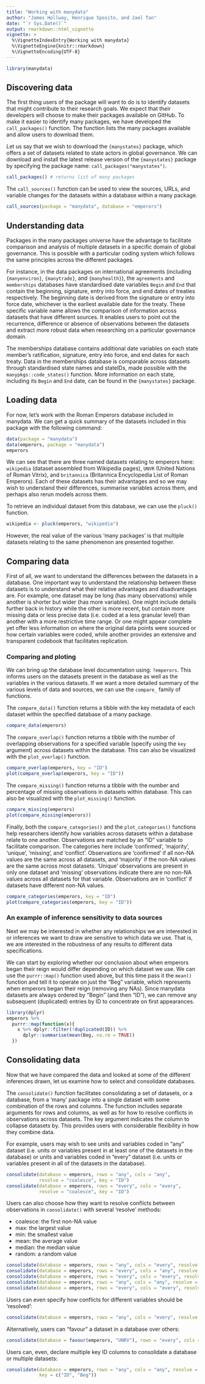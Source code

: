 ```yaml
---
title: "Working with manydata"
author: "James Hollway, Henrique Sposito, and Jael Tan"
date: "`r Sys.Date()`"
output: rmarkdown::html_vignette
vignette: >
  %\VignetteIndexEntry{Working with manydata}
  %\VignetteEngine{knitr::rmarkdown}
  %\VignetteEncoding{UTF-8}
---
```


```r
library(manydata)
```

## Discovering data

The first thing users of the package will want to do is to identify
datasets that might contribute to their research goals. 
We expect that their developers will choose
to make their packages available on GitHub.
To make it easier to identify many packages,
we have developed the `call_packages()` function.
The function lists the many packages available and allow users to download them.

Let us say that we wish to download the `{manystates}` package,
which offers a set of datasets related to state actors in global governance. 
We can download and install the latest release version of
the `{manystates}` package by specifying the package name: `call_packages("manystates")`.

```r
call_packages() # returns list of many packages
```

The `call_sources()` function can be used to view the sources, URLs,
and variable changes for the datasets within a database within a many package.

```r
call_sources(package = "manydata", database = "emperors")
```

## Understanding data

Packages in the many packages universe have the advantage to facilitate comparison 
and analysis of multiple datasets in a specific domain of global governance. 
This is possible with a particular coding system which follows the same 
principles across the different packages.

For instance, in the data packages on international agreements
(including `{manyenviron}`, `{manytrade}`, and `{manyhealth}`),
the `agreements` and `memberships` databases have standardised date variables
`Begin` and `End` that contain the beginning,
signature, entry into force, and end dates of treaties respectively.
The beginning date is derived from the signature or entry into force date,
whichever is the earliest available date for the treaty.
These specific variable name allows the comparison of information across 
datasets that have different sources.
It enables users to point out the recurrence, 
difference or absence of observations between the datasets and
extract more robust data when researching on a particular governance domain. 

The memberships database contains additional date variables on each state member's ratification,
signature, entry into force, and end dates for each treaty.
Data in the memberships database is comparable across datasets through standardised state names and stateIDs,
made possible with the `manypkgs::code_states()` function.
More information on each state, including its `Begin` and `End` date,
can be found in the `{manystates}` package.

## Loading data

For now, let's work with the Roman Emperors database included in manydata. 
We can get a quick summary of the datasets included in this
package with the following command:

```r
data(package = "manydata")
data(emperors, package = "manydata")
emperors
```

We can see that there are three named datasets relating to emperors here:
`wikipedia` (dataset assembled from Wikipedia pages), `UNVR` (United Nations of Roman Vitrix),
and `britannica` (Britannica Encyclopedia List of Roman Emperors).
Each of these datasets has their advantages and so we may wish
to understand their differences,
summarise variables across them, and perhaps also rerun models across them.

To retrieve an individual dataset from this database,
we can use the `pluck()` function.

```r
wikipedia <- pluck(emperors, "wikipedia")
```

However, the real value of the various 'many packages' is that multiple datasets
relating to the same phenomenon are presented together.

## Comparing data

First of all, we want to understand the differences between the datasets in a database.
One important way to understand the relationship between these datasets is 
to understand what their relative advantages and disadvantages are.
For example, one dataset may be long (has many observations) 
while another is shorter but wider (has more variables).
One might include details further back in history while the other is more recent,
but contain more missing data or less precise data (i.e. coded at a less granular level)
than another with a more restrictive time range. 
Or one might appear complete yet offer less information on where the original
data points were sourced or how certain variables were coded,
while another provides an extensive and transparent codebook
that facilitates replication.

### Comparing and ploting

We can bring up the database level documentation using: `?emperors`.
This informs users on the datasets present in the database
as well as the variables in the various datasets. 
If we want a more detailed summary of the various levels of data 
and sources, we can use the `compare_` family of functions.

The `compare_data()` function returns a tibble with the key metadata 
of each dataset within the specified database of a many package.

```r
compare_data(emperors)
```

The `compare_overlap()` function returns a tibble with the number of overlapping observations for a specified variable (specify using the `key` argument) across datasets within the database.
This can also be visualized with the `plot_overlap()` function.

```r
compare_overlap(emperors, key = "ID")
plot(compare_overlap(emperors, key = "ID"))
```

The `compare_missing()` function returns a tibble with the number and percentage of missing observations in datasets within database.
This can also be visualized with the `plot_missing()` function.

```r
compare_missing(emperors)
plot(compare_missing(emperors))
```

Finally, both the `compare_categories()` and the `plot_categories()` functions help researchers identify how variables across datasets within a database relate to one another.
Observations are matched by an "ID" variable to facilitate comparison.
The categories here include 'confirmed', 'majority', 'unique', 'missing', and 'conflict'.
Observations are 'confirmed' if all non-NA values are the same across all datasets,
and 'majority' if the non-NA values are the same across most datasets.
'Unique' observations are present in only one dataset and
'missing' observations indicate there are no non-NA values across all datasets for that variable.
Observations are in 'conflict' if datasets have different non-NA values.


```r
compare_categories(emperors, key = "ID")
plot(compare_categories(emperors, key = "ID"))
```

### An example of inference sensitivity to data sources

Next we may be interested in whether any relationships we are interested in
or inferences we want to draw are sensitive to which data we use.
That is, we are interested in the robustness of any results to different data specifications.

We can start by exploring whether our conclusion about when emperors began their reign
would differ depending on which dataset we use.
We can use the `purrr::map()` function used above, but this time pass it the `mean()` function
and tell it to operate on just the "Beg" variable, which represents 
when emperors began their reign (removing any NAs).
Since manydata datasets are always ordered by "Begin" (and then "ID"),
we can remove any subsequent (duplicated) entries by ID to concentrate on first appearances.

```r
library(dplyr)
emperors %>% 
  purrr::map(function(x){
    x %>% dplyr::filter(!duplicated(ID)) %>%
      dplyr::summarise(mean(Beg, na.rm = TRUE))
  })
```

## Consolidating data

Now that we have compared the data and looked at some of the different inferences drawn,
let us examine how to select and consolidate databases.

The `consolidate()` function facilitates consolidating a set of datasets, or a database,
from a 'many' package into a single dataset with some combination of the rows and columns.
The function includes separate arguments for rows and columns,
as well as for how to resolve conflicts in observations across datasets.
The key argument indicates the column to collapse datasets by.
This provides users with considerable flexibility in how they combine data.

For example, users may wish to see units and variables coded in "any" dataset
(i.e. units or variables present in at least one of the datasets in the 
database) or units and variables coded in "every" dataset (i.e. units or
variables present in all of the datasets in the database).

```r
consolidate(database = emperors, rows = "any", cols = "any",
            resolve = "coalesce", key = "ID")
consolidate(database = emperors, rows = "every", cols = "every",
            resolve = "coalesce", key = "ID")
```

Users can also choose how they want to resolve conflicts between observations in
`consolidate()` with several 'resolve' methods:

* coalesce: the first non-NA value 
* max: the largest value
* min: the smallest value
* mean: the average value
* median: the median value
* random: a random value

```r
consolidate(database = emperors, rows = "any", cols = "every", resolve = "max", key = "ID")
consolidate(database = emperors, rows = "every", cols = "any", resolve = "min", key = "ID")
consolidate(database = emperors, rows = "every", cols = "every", resolve = "mean", key = "ID")
consolidate(database = emperors, rows = "any", cols = "any", resolve = "median", key = "ID")
consolidate(database = emperors, rows = "every", cols = "every", resolve = "random", key = "ID")
```

Users can even specify how conflicts for different variables should be 'resolved':

```r
consolidate(database = emperors, rows = "any", cols = "every", resolve = c(Beg = "min", End = "max"), key = "ID")
```

Alternatively, users can "favour" a dataset in a database over others:

```r
consolidate(database = favour(emperors, "UNRV"), rows = "every", cols = "any", resolve = "coalesce", key = "ID")
```

Users can, even, declare multiple key ID columns to consolidate a database or multiple datasets:

```r
consolidate(database = emperors, rows = "any", cols = "any", resolve = c(Death = "max", Cause = "coalesce"),
            key = c("ID", "Beg"))
```
